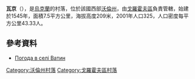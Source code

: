 {{coord|50|38|49|N|24|52|32|E|scale:30000|display=title}}

'''瓦京'''（{{lang-uk|Ватин}}），是[[烏克蘭|烏克蘭]]的村落，位於該國西部[[沃倫州|沃倫州]]，由[[戈羅霍夫區|戈羅霍夫區]]負責管轄，始建於1545年，面積7.5平方公里，海拔高度209米，2001年人口325，人口密度每平方公里43.33人。

==參考資料==
* [http://weather.in.ua/ua/volynskaja/2666 Погода в селі Ватин] {{Wayback|url=http://weather.in.ua/ua/volynskaja/2666 |date=20111219114920 }}

[[Category:沃倫州村落|Category:沃倫州村落]]
[[Category:戈羅霍夫區村落|Category:戈羅霍夫區村落]]


{{Volyn-geo-stub}}